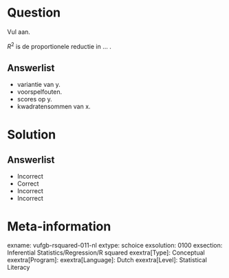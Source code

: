 Question
========
  
Vul aan. 

$R^{2}$ is de proportionele reductie in ... .
  
Answerlist
----------
* variantie van y.
* voorspelfouten.
* scores op y.
* kwadratensommen van x.


Solution
========

Answerlist
----------
* Incorrect
* Correct
* Incorrect
* Incorrect

Meta-information
================
exname: vufgb-rsquared-011-nl
extype: schoice
exsolution: 0100
exsection: Inferential Statistics/Regression/R squared
exextra[Type]: Conceptual
exextra[Program]: 
exextra[Language]: Dutch
exextra[Level]: Statistical Literacy